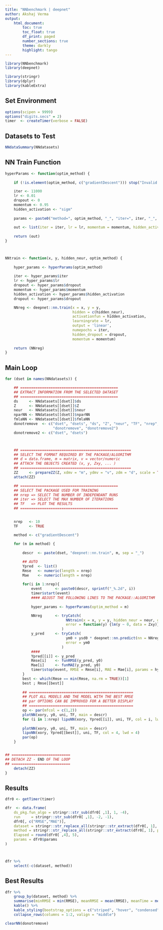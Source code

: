 ```yaml
---
title: "NNbenchmark | deepnet"
author: Akshaj Verma
output:
    html_document:
        toc: true
        toc_float: true
        df_print: paged
        number_sections: true
        theme: darkly
        highlight: tango
---
```



```r
library(NNbenchmark)
library(deepnet)

library(stringr)
library(dplyr)
library(kableExtra)
```

## Set Environment
```r
options(scipen = 9999)
options("digits.secs" = 2)
timer  <- createTimer(verbose = FALSE)
```

## Datasets to Test

```r
NNdataSummary(NNdatasets)
```

## NN Train Function
```r
hyperParams <- function(optim_method) {
    
    if (!is.element(optim_method, c("gradientDescent"))) stop("Invalid Parameters.")

    iter <- 11000
    lr <- 0.01
    dropout <- 0
    momentum <- 0.95
    hidden_activation <- "sigm"
    
    params <- paste0("method=", optim_method, "_", "iter=", iter, "_", "lr=", lr, "_", "dropout=", dropout, "_", "momentum=", momentum)
    
    out <- list(iter = iter, lr = lr, momentum = momentum, hidden_activation = hidden_activation, dropout = dropout, params = params)
    
    return (out)
}



NNtrain <- function(x, y, hidden_neur, optim_method) {
    
    hyper_params <- hyperParams(optim_method)
    
    iter <- hyper_params$iter
    lr <- hyper_params$lr
    dropout <- hyper_params$dropout
    momentum <- hyper_params$momentum
    hidden_activation <- hyper_params$hidden_activation
    dropout <- hyper_params$dropout

    NNreg <- deepnet::nn.train(x = x, y = y, 
                               hidden = c(hidden_neur), 
                               activationfun = hidden_activation, 
                               learningrate = lr, 
                               output = 'linear', 
                               numepochs = iter, 
                               hidden_dropout = dropout, 
                               momentum = momentum)
    
    return (NNreg)
}
```


## Main Loop
```r
for (dset in names(NNdatasets)) {

    ## =============================================
    ## EXTRACT INFORMATION FROM THE SELECTED DATASET
    ## =============================================
    ds     <- NNdatasets[[dset]]$ds
    Z      <- NNdatasets[[dset]]$Z
    neur   <- NNdatasets[[dset]]$neur
    nparNN <- NNdatasets[[dset]]$nparNN
    fmlaNN <- NNdatasets[[dset]]$fmlaNN
    donotremove  <- c("dset", "dsets", "ds", "Z", "neur", "TF", "nrep", "timer",
                      "donotremove", "donotremove2")
    donotremove2 <- c("dset", "dsets") 



    ## ===================================================
    ## SELECT THE FORMAT REQUIRED BY THE PACKAGE/ALGORITHM
    ## d = data.frame, m = matrix, v = vector/numeric
    ## ATTACH THE OBJECTS CREATED (x, y, Zxy, ... )
    ## ===================================================
    ZZ     <- prepareZZ(Z, xdmv = "m", ydmv = "v", zdm = "d", scale = TRUE)
    attach(ZZ)

    ## =============================================
    ## SELECT THE PACKAGE USED FOR TRAINING
    ## nrep => SELECT THE NUMBER OF INDEPENDANT RUNS
    ## iter => SELECT THE MAX NUMBER OF ITERATIONS
    ## TF   => PLOT THE RESULTS
    ## =============================================

    
    nrep   <- 10
    TF     <- TRUE 

    method <- c("gradientDescent")
        
    for (m in method) {
        
        descr  <- paste(dset, "deepnet::nn.train", m, sep = "_")

        ## AUTO
        Ypred  <- list()
        Rmse   <- numeric(length = nrep)
        Mae    <- numeric(length = nrep)
    
        for(i in 1:nrep){
            event      <- paste0(descr, sprintf("_%.2d", i))
            timer$start(event)
            #### ADJUST THE FOLLOWING LINES TO THE PACKAGE::ALGORITHM
            
            hyper_params <- hyperParams(optim_method = m)

            NNreg      <- tryCatch(
                            NNtrain(x = x, y = y, hidden_neur = neur, optim_method = m),
                            error = function(y) {lm(y ~ 0, data = Zxy)}
                          )     
            y_pred     <- tryCatch(
                            ym0 + ysd0 * deepnet::nn.predict(nn = NNreg, x = x),
                            error = ym0
                          )     
            ####
            Ypred[[i]] <- y_pred
            Rmse[i]    <- funRMSE(y_pred, y0)
            Mae[i]     <- funMAE(y_pred, y0)
            timer$stop(event, RMSE = Rmse[i], MAE = Mae[i], params = hyper_params$params, printmsg = FALSE)
        }
        best <- which(Rmse == min(Rmse, na.rm = TRUE))[1]
        best ; Rmse[[best]]
        
        ## ================================================
        ## PLOT ALL MODELS AND THE MODEL WITH THE BEST RMSE
        ## par OPTIONS CAN BE IMPROVED FOR A BETTER DISPLAY
        ## ================================================
        op <- par(mfcol = c(1,2))
        plotNN(xory, y0, uni, TF, main = descr)
        for (i in 1:nrep) lipoNN(xory, Ypred[[i]], uni, TF, col = i, lwd = 1)
        
        plotNN(xory, y0, uni, TF, main = descr)
        lipoNN(xory, Ypred[[best]], uni, TF, col = 4, lwd = 4)
        par(op)
    }


## ===========================
## DETACH ZZ - END OF THE LOOP
## ===========================
    detach(ZZ)
}
```


## Results

```r
dfr0 <- getTimer(timer) 

dfr  <- data.frame(
    ds_pkg.fun_algo = stringr::str_sub(dfr0[ ,1], 1, -4),
    run     = stringr::str_sub(dfr0[ ,1], -2, -1),
    dfr0[, c("RMSE","MAE")],
    dataset = stringr::str_replace_all(stringr::str_extract(dfr0[, 1], pattern = "^\\w*_"), fixed("_"), ""),
    method = stringr::str_replace_all(stringr::str_extract(dfr0[, 1], pattern = "_\\w*_"), fixed("_"), ""),
    Elapsed = round(dfr0[ ,4], 5),
    params = dfr0$params
)



dfr %>%
    select(-c(dataset, method))
```

## Best Results

```r
dfr %>%
    group_by(dataset, method) %>%
    summarise(minRMSE = min(RMSE), meanRMSE = mean(RMSE), meanTime = mean(Elapsed)) %>%
    kable() %>%
    kable_styling(bootstrap_options = c("striped", "hover", "condensed", "responsive")) %>%
    collapse_rows(columns = 1:2, valign = "middle")
```

```r
clearNN(donotremove)
```

